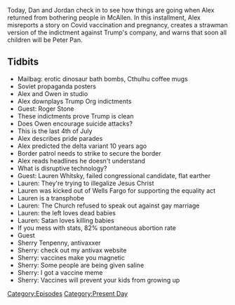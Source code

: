 {{Episode
    | title           = July 1, 2021
    | caption         = [https://knowledgefight.libsyn.com/573-july-1-2021 Listen to this episode on Libsyn]
    | episodeNumber   = 573
    | length          = 01:08:05
    | airDate         = July 5, 2021
    | coverageDate    = July 1, 2021
    | episodeType     = [[:Category:Present Day|Present Day]]
    | appearance      = [[Owen Shroyer]], [[Roger Stone]]
    | oocDrop         = Bird is the word...Mao Mao Mao
    | previousEpisode = [[572: June 28-30, 2021]]
    | nextEpisode     = [[574: May 28-29, 2003]]
}}

{{Stub}}

Today, Dan and Jordan check in to see how things are going when Alex returned from bothering people in McAllen. In this installment, Alex misreports a story on Covid vaccination and pregnancy, creates a strawman version of the indictment against Trump's company, and warns that soon all children will be Peter Pan.

==Tidbits==

*Mailbag: erotic dinosaur bath bombs, Cthulhu coffee mugs
*Soviet propaganda posters
*Alex and Owen in studio
*Alex downplays Trump Org indictments
*Guest: Roger Stone
*These indictments prove Trump is clean
*Does Owen encourage suicide attacks?
*This is the last 4th of July
*Alex describes pride parades
*Alex predicted the delta variant 10 years ago
*Border patrol needs to strike to secure the border
*Alex reads headlines he doesn't understand
*What is disruptive technology?
*Guest: Lauren Whitsky, failed congressional candidate, flat earther
*Lauren: They're trying to illegalize Jesus Christ
*Lauren was kicked out of Wells Fargo for supporting the equality act
*Lauren is a transphobe
*Lauren: The Church refused to speak out against gay marriage
*Lauren: the left loves dead babies
*Lauren: Satan loves killing babies
*If you mess with stats, 82% spontaneous abortion rate
*Guest
*Sherry Tenpenny, antivaxxer
*Sherry: check out my antivax website
*Sherry: vaccines make you magnetic
*Sherry: Some people are being given saline
*Sherry: I got a vaccine meme
*Sherry: Vaccines will prevent your kids from growing up

[[Category:Episodes]]
[[Category:Present Day]]
